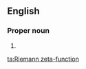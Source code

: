 {{also|Riemann zeta function}}
==English==

===Proper noun===
{{en-proper noun}}

# {{alternative spelling of|Riemann zeta function|lang=en}}

[[ta:Riemann zeta-function]]